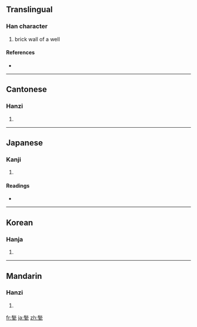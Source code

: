 ==Translingual==

===Han character===
{{Han char|rn=98|rad=瓦|as=09|sn=14|four=2971<sub>7</sub>|canj=竹火一女弓 (HFMVN)}}

# brick wall of a well

====References====
* {{Han ref|kx=0750.190|dkj=21554|dj=1158.330|hdz=21429.010|uh=7503|ud=29955|bh=E2D7|bd=58071}}

----

==Cantonese==

===Hanzi===
{{yue-hanzi|jyut=|y=jau3}}

# {{defn|Cantonese|sort=瓦09}}

----

==Japanese==

===Kanji===
{{ja-kanji|grade=|rs=瓦09}}

# {{defn|Japanese|sort=瓦09}}

====Readings====
* {{ja-readings|on=[[しゅう]] (shū)|kun=[[しきがわら]] (shikigawara)|nanori=}}

----

==Korean==

===Hanja===
{{ko-hanja|hangeul=추|eumhun=|rv=chu|mr=ch'u|y=chwu}}

# {{defn|Korean|sort=瓦09}}

----

==Mandarin==

===Hanzi===
{{cmn-hanzi|pin=[[juàn]] ([[juan4]]), [[zhèn]] ([[zhen4]]), [[zhòu]] ([[zhou4]])|wg=chüan<sup>4</sup>, chen<sup>4</sup>, chou<sup>4</sup>}}

# {{defn|Mandarin|sort=瓦09}}

[[fr:甃]]
[[ja:甃]]
[[zh:甃]]